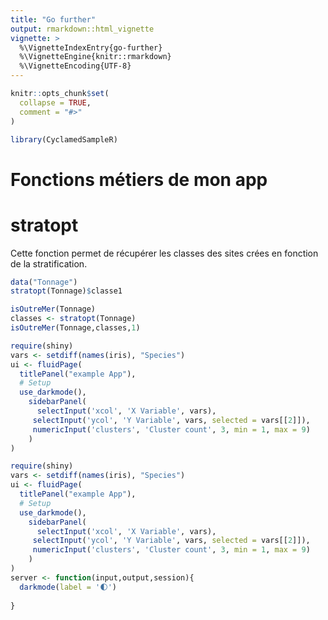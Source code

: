 ```yaml
---
title: "Go further"
output: rmarkdown::html_vignette
vignette: >
  %\VignetteIndexEntry{go-further}
  %\VignetteEngine{knitr::rmarkdown}
  %\VignetteEncoding{UTF-8}
---
```


```r
knitr::opts_chunk$set(
  collapse = TRUE,
  comment = "#>"
)
```

```r
library(CyclamedSampleR)
```

<!-- WARNING - This vignette is generated by {fusen} from dev/flat_fonctions-metiers.Rmd: do not edit by hand -->

# Fonctions métiers de mon app

# stratopt

Cette fonction permet de récupérer les classes des sites crées en fonction de la stratification.

```r
data("Tonnage")
stratopt(Tonnage)$classe1
```

```r
isOutreMer(Tonnage)
classes <- stratopt(Tonnage)
isOutreMer(Tonnage,classes,1)
```

```r
require(shiny)
vars <- setdiff(names(iris), "Species")
ui <- fluidPage(
  titlePanel("example App"), 
  # Setup
  use_darkmode(),
    sidebarPanel(
      selectInput('xcol', 'X Variable', vars),
     selectInput('ycol', 'Y Variable', vars, selected = vars[[2]]),
     numericInput('clusters', 'Cluster count', 3, min = 1, max = 9)
    )
)

```

```r
require(shiny)
vars <- setdiff(names(iris), "Species")
ui <- fluidPage(
  titlePanel("example App"), 
  # Setup
  use_darkmode(),
    sidebarPanel(
      selectInput('xcol', 'X Variable', vars),
     selectInput('ycol', 'Y Variable', vars, selected = vars[[2]]),
     numericInput('clusters', 'Cluster count', 3, min = 1, max = 9)
    )
)
server <- function(input,output,session){
  darkmode(label = '🌓')
  
}
```

